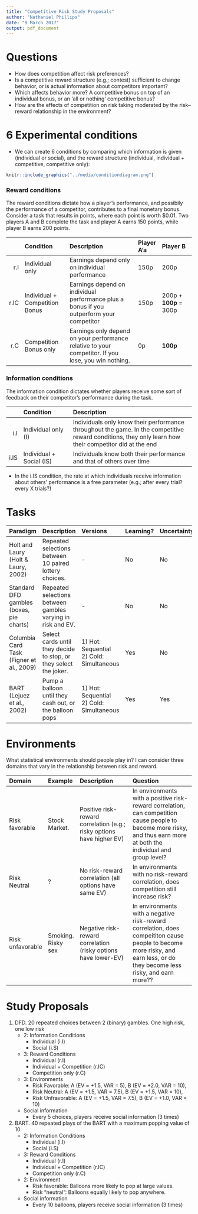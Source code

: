 ```yaml
---
title: "Competitive Risk Study Proposals"
author: "Nathaniel Phillips"
date: "9 March 2017"
output: pdf_document
---
```




# Questions

- How does competition affect risk preferences?
- Is a competitive reward structure (e.g.; contest) sufficient to change behavior, or is actual information about competitors important?
- Which affects behavior more? A competitive bonus on top of an individual bonus, or an 'all or nothing' competitive bonus? 
- How are the effects of competition on risk taking moderated by the risk--reward relationship in the environment?

# 6 Experimental conditions

- We can create 6 conditions by comparing which information is given (individual or social), and the reward structure (individual, individual + competitive, competitive only):


```r
knitr::include_graphics("../media/conditiondiagram.png")
```

<!-- |*Information Condition* | Individual Reward (r.I)| Individual Reward + Competition Bonus (r.IC) | Competition Bonus Only (r.C)| -->
<!-- |:----------------:|:----:|:-----:|:----:| -->
<!-- |     Individual information (i.I)|    1|2     |3    | -->
<!-- |     Individual + Social information (i.IS)|    4|5     |6    | -->

<!-- Table: 6 Experimental conditions -->

### Reward conditions

The reward conditions dictate how a player's performance, and possibily the performance of a competitor, contributes to a final monetary bonus. Consider a task that results in points, where each point is worth \$0.01. Two players A and B complete the task and player A earns 150 points, while player B earns 200 points.

||Condition | Description | Player A'a | Player B 
|--:|:---------------|:-------------------------|:-----|:-----------|
|r.I|     Individual only| Earnings depend only on individual performance |150p |200p    | 
|r.IC|     Individual + Competition Bonus| Earnings depend on individual performance plus a bonus if you outperform your competitor |  150p| 200p + **100p** = 300p    |
|r.C|     Competition Bonus only| Earnings only depend on your performance relative to your competitor. If you lose, you win nothing. |  0p|**100p**     |

### Information conditions

The information condition dictates whether players receive some sort of feedback on their competitor's performance during the task.


||Condition | Description |
|--:|:---------------|:--------------------------------------|
|i.I|     Individual only (I)| Individuals only know their performance throughout the game. In the competitive reward conditions, they only learn how their competitor did at the end | 
|i.IS|     Individual + Social (IS)| Individuals know both their performance and that of others over time|  

- In the i.IS condition, the rate at which individuals receive information about others' performance is a free parameter (e.g.; after every trial? every X trials?)

# Tasks

|Paradigm                  |Description | Versions | Learning?        | Uncertainty?
|:-----------------|:-------------------------|:--------------|:-------------|:----|
|Holt and Laury (Holt & Laury, 2002)|Repeated selections between 10 paired lottery choices.|-|No |No|
|Standard DFD gambles (boxes, pie charts) |Repeated selections between gambles varying in risk and EV. |-| No | No|
|Columbia Card Task (Figner et al., 2009)        |Select cards until they decide to stop, or they select the joker.|1) Hot: Sequential <br>2) Cold: Simultaneous| Yes|No|
|BART (Lejuez et al., 2002)|Pump a balloon until they cash out, or the balloon pops|1) Hot: Sequential<br>2) Cold: Simultaneous|Yes |Yes|

# Environments

What statistical environments should people play in? I can consider three domains that vary in the relationship between risk and reward.


|Domain |Example | Description | Question |
|:---------|:------|:------------------------|:-----------------------------|
|Risk favorable|Stock Market.| Positive risk-reward correlation (e.g.; risky options have higher EV)| In environments with a positive risk-reward correlation, can competition cause people to become more risky, and thus earn more at both the individual and group level?|
|Risk Neutral |?|No risk-reward correlation (all options have same EV)|In environments with no risk-reward correlation, does competition still increase risk?| 
|Risk unfavorable|Smoking. Risky sex  |Negative risk-reward correlation (risky options have lower-EV)|In environments with a negative risk-reward correlation, does compeititon cause people to become more risky, and earn less, or do they become less risky, and earn more??| 

# Study Proposals

1. DFD. 20 repeated choices between 2 (binary) gambles. One high risk, one low risk
    - 2: Information Conditions
        - Individual (i.I)
        - Social (i.S)
    - 3: Reward Conditions
        - Individual (r.I)
        - Individual + Competition (r.IC)
        - Competition only (r.C)
    - 3: Environments
        - Risk Favorable: A (EV = +1.5, VAR = 5), B (EV = +2.0, VAR = 10),
        - Risk Neutral: A (EV = +1.5, VAR = 7.5), B (EV = +1.5, VAR = 10),
        - Risk Unfravorable: A (EV = +1.5, VAR = 7.5), B (EV = +1.0, VAR = 10)
    - Social information
        - Every 5 choices, players receive social information (3 times)
        
2. BART. 40 repeated plays of the BART with a maximum popping value of 10.
    - 2: Information Conditions
        - Individual (i.I)
        - Social (i.S)
    - 3: Reward Conditions
        - Individual (r.I)
        - Individual + Competition (r.IC)
        - Competition only (r.C)
    - 2: Environment
        - Risk favorable: Balloons more likely to pop at large values.
        - Risk "neutral": Balloons equally likely to pop anywhere.
    - Social information
        - Every 10 balloons, players receive social information (3 times)



